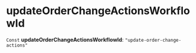 
# updateOrderChangeActionsWorkflowId

 `Const` **updateOrderChangeActionsWorkflowId**: `"update-order-change-actions"`
